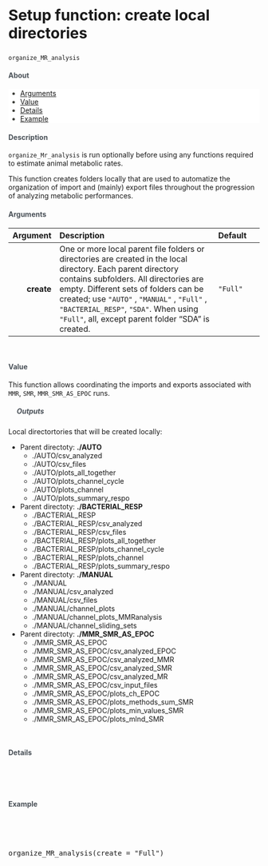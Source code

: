 

<div class="page-header">
  <h2 style="font-size: 30px; text-align:left;"> Setup function: create local directories </h2>
`organize_MR_analysis`
<br>
</div>


<h4 style="color:#495057; font-weight: bold;  text-align: left">About</h4>
<ul class="breadcrumb" style="background-color:#fff; border:none; color:#3e3f3a">
  <li><a href="#Arguments">Arguments</a></li>
  <li><a href="#Value">Value</a></li>
  <li><a href="#Details">Details</a></li>
  <li><a href="#Example">Example</a></li>
</ul>


<h4 style="color:#495057; font-weight: bold;  text-align: left">Description</h4>
 
`organize_Mr_analysis` is run optionally before using any functions required to estimate animal metabolic rates.

This function creates folders locally that are used to automatize the organization of import and (mainly) export files throughout the progression of analyzing metabolic performances.

<h4><a style="color:#495057; font-weight: bold;  text-align: left" name="Arguments">Arguments</a></h4>


  Argument       | Description | Default
---: | :------------- | :---
**create**      | One or more local parent file folders or directories are created in the local directory. Each parent directory contains subfolders. All directories are empty. Different sets of folders can be created; use `"AUTO"` ,  `"MANUAL"` , `"Full"` , `"BACTERIAL_RESP"`, `"SDA"`.  When using `"Full"`, all, except parent folder "SDA" is created. | `"Full"`



<br><h4><a name="Value" style="color:#495057; font-weight: bold;  text-align: left">Value</a></h4>

This function allows coordinating the imports and exports associated with `MMR`, `SMR`, `MMR_SMR_AS_EPOC` runs. 

<h5 style="color:#495057; font-weight: bold;  text-align: left; text-indent:+10px;"><i class="fas fa-ellipsis-h"></i>&nbsp; Outputs</h5>

Local directortories that will be created locally:

  * Parent directoty: **./AUTO**
    - ./AUTO/csv_analyzed
    - ./AUTO/csv_files
    - ./AUTO/plots_all_together
    - ./AUTO/plots_channel_cycle
    - ./AUTO/plots_channel
    - ./AUTO/plots_summary_respo

  * Parent directoty: **./BACTERIAL_RESP**
    - ./BACTERIAL_RESP
    - ./BACTERIAL_RESP/csv_analyzed
    - ./BACTERIAL_RESP/csv_files
    - ./BACTERIAL_RESP/plots_all_together
    - ./BACTERIAL_RESP/plots_channel_cycle
    - ./BACTERIAL_RESP/plots_channel
    - ./BACTERIAL_RESP/plots_summary_respo
  
  * Parent directoty: **./MANUAL**
    - ./MANUAL
    - ./MANUAL/csv_analyzed
    - ./MANUAL/csv_files
    - ./MANUAL/channel_plots
    - ./MANUAL/channel_plots_MMRanalysis
    - ./MANUAL/channel_sliding_sets

  * Parent directoty: **./MMR_SMR_AS_EPOC**
    - ./MMR_SMR_AS_EPOC
    - ./MMR_SMR_AS_EPOC/csv_analyzed_EPOC
    - ./MMR_SMR_AS_EPOC/csv_analyzed_MMR
    - ./MMR_SMR_AS_EPOC/csv_analyzed_SMR
    - ./MMR_SMR_AS_EPOC/csv_analyzed_MR
    - ./MMR_SMR_AS_EPOC/csv_input_files
    - ./MMR_SMR_AS_EPOC/plots_ch_EPOC
    - ./MMR_SMR_AS_EPOC/plots_methods_sum_SMR
    - ./MMR_SMR_AS_EPOC/plots_min_values_SMR
    - ./MMR_SMR_AS_EPOC/plots_mlnd_SMR


<br><h4><a name="Details" style="color:#495057; font-weight: bold;  text-align: left">Details</a></h4> <br>


<br><h4><a name="Example" style="color:#495057; font-weight: bold;  text-align: left">Example</a></h4> <br>


<pre class = "sourceCode yaml"> 

organize_MR_analysis(create = "Full")

</pre>













